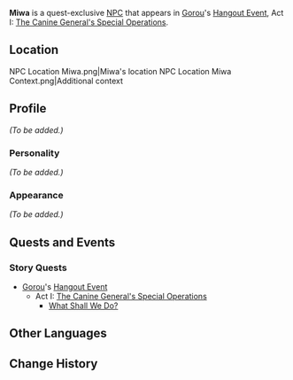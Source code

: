 {{Meta
<!-- REMOVE THIS TEMPLATE AFTER ADDING MISSING INFO -->
|missing_NPC_profile  = yes
}}
{{Character Infobox
|type             = Quest NPC
|image            = NPC Miwa.png
|region           = Inazuma
|affiliation      = Sangonomiya Shrine
|title            = Shrine Maiden
}}
'''Miwa''' is a quest-exclusive [[NPC]] that appears in [[Gorou]]'s [[Hangout Event]], Act I: [[The Canine General's Special Operations]].

==Location==
<gallery hideaddbutton="true" captionalign="center">
NPC Location Miwa.png|Miwa's location
NPC Location Miwa Context.png|Additional context
</gallery>

==Profile==
<!-- detailed story/lore information goes here -->
''(To be added.)''

===Personality===
''(To be added.)''

===Appearance===
''(To be added.)''

==Quests and Events==
===Story Quests===
* [[Gorou]]'s [[Hangout Event]]
** Act I: [[The Canine General's Special Operations]]
*** [[What Shall We Do?]]

==Other Languages==
{{Other Languages|default_hidden = 1
|en      = Miwa
|zhs     = 美和
|zhs_rm  = Měihé
|zht     = 美和
|zht_rm  = Měihé
|ja      = 美和
|ja_rm   = Miwa
|ko      = 미와
|ko_rm   = 
|es      = Miwa
|fr      = Miwa
|ru      = Мива
|th      = Miwa
|vi      = Miwa
|de      = Miwa
|id      = Miwa
|pt      = Miwa
}}

==Change History==
{{Change History|2.3}}
<!--
==References==
{{Reflist}}-->
